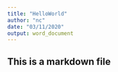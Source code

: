 ```yaml
---
title: "HelloWorld"
author: "nc"
date: "03/11/2020"
output: word_document
---
```

## This is a markdown file


